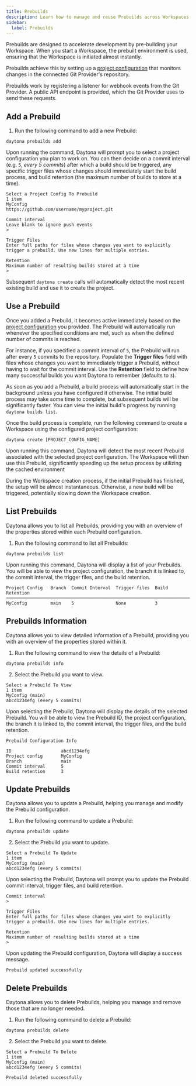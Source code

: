 ```yaml
---
title: Prebuilds
description: Learn how to manage and reuse Prebuilds across Workspaces.
sidebar:
  label: Prebuilds
---
```


Prebuilds are designed to accelerate development by pre-building your Workspace. When you start a Workspace, the prebuilt environment is used, ensuring that the Workspace is initiated almost instantly.

Prebuilds achieve this by setting up a [project configuration](/docs/usage/projects#project-configuration) that monitors changes in the connected Git Provider's repository.

Prebuilds work by registering a listener for webhook events from the Git Provider. A public API endpoint is provided, which the Git Provider uses to send these requests.

## Add a Prebuild

1. Run the following command to add a new Prebuild:

```shell
daytona prebuilds add
```

Upon running the command, Daytona will prompt you to select a project configuration you plan to work on. You can then decide on a commit interval (e.g. `5`, _every 5 commits_) after which a build should be triggered, any specific trigger files whose changes should immediately start the build process, and build retention (the maximum number of builds to store at a time).

```text
Select a Project Config To Prebuild
1 item
MyConfig
https://github.com/username/myproject.git
```

```text
Commit interval
Leave blank to ignore push events
>
```

```text
Trigger Files
Enter full paths for files whose changes you want to explicitly trigger a prebuild. Use new lines for multiple entries.
```

```text
Retention
Maximum number of resulting builds stored at a time
>
```

Subsequent `daytona create` calls will automatically detect the most recent existing build and use it to create the project.

## Use a Prebuild

Once you added a Prebuild, it becomes active immediately based on the [project configuration](/docs/usage/projects#project-configuration) you provided. The Prebuild will automatically run whenever the specified conditions are met, such as when the defined number of commits is reached.

For instance, if you specified a commit interval of `5`, the Prebuild will run after every `5` commits to the repository. Populate the **Trigger files** field with files whose changes you want to immediately trigger a Prebuild, without having to wait for the commit interval. Use the **Retention** field to define how many successful builds you want Daytona to remember (defaults to `3`).

As soon as you add a Prebuild, a build process will automatically start in the background unless you have configured it otherwise. The initial build process may take some time to complete, but subsequent builds will be significantly faster. You can view the initial build's progress by running `daytona builds list`.

Once the build process is complete, run the following command to create a Workspace using the configured project configuration:

```shell
daytona create [PROJECT_CONFIG_NAME]
```

Upon running this command, Daytona will detect the most recent Prebuild associated with the selected project configuration. The Workspace will then use this Prebuild, significantly speeding up the setup process by utilizing the cached environment

During the Workspace creation process, if the initial Prebuild has finished, the setup will be almost instantaneous. Otherwise, a new build will be triggered, potentially slowing down the Workspace creation.

## List Prebuilds

Daytona allows you to list all Prebuilds, providing you with an overview of the properties stored within each Prebuild configuration.

1. Run the following command to list all Prebuilds:

```shell
daytona prebuilds list
```

Upon running this command, Daytona will display a list of your Prebuilds. You will be able to view the project configuration, the branch it is linked to, the commit interval, the trigger files, and the build retention.

```text
Project Config   Branch  Commit Interval  Trigger files  Build Retention
────────────────────────────────────────────────────────────────────────
MyConfig         main    5                None           3
```

## Prebuilds Information

Daytona allows you to view detailed information of a Prebuild, providing you with an overview of the properties stored within it.

1. Run the following command to view the details of a Prebuild:

```shell
daytona prebuilds info
```

2. Select the Prebuild you want to view.

```text
Select a Prebuild To View
1 item
MyConfig (main)                                                              
abcd1234efg (every 5 commits)
```

Upon selecting the Prebuild, Daytona will display the details of the selected Prebuild. You will be able to view the Prebuild ID, the project configuration, the branch it is linked to, the commit interval, the trigger files, and the build retention.

```text
Prebuild Configuration Info                                                                   
                                                                                             
ID                   abcd1234efg
Project config       MyConfig
Branch               main
Commit interval      5
Build retention      3
```

## Update Prebuilds

Daytona allows you to update a Prebuild, helping you manage and modify the Prebuild configuration.

1. Run the following command to update a Prebuild:

```shell
daytona prebuilds update
```

2. Select the Prebuild you want to update.

```text
Select a Prebuild To Update
1 item
MyConfig (main)                                                              
abcd1234efg (every 5 commits)
```

Upon selecting the Prebuild, Daytona will prompt you to update the Prebuild commit interval, trigger files, and build retention.

```text
Commit interval
>
```

```text
Trigger Files
Enter full paths for files whose changes you want to explicitly trigger a prebuild. Use new lines for multiple entries.
```

```text
Retention
Maximum number of resulting builds stored at a time
>
```

Upon updating the Prebuild configuration, Daytona will display a success message.

```text
Prebuild updated successfully
```

## Delete Prebuilds

Daytona allows you to delete Prebuilds, helping you manage and remove those that are no longer needed.

1. Run the following command to delete a Prebuild:

```shell
daytona prebuilds delete
```

2. Select the Prebuild you want to delete.

```text
Select a Prebuild To Delete
1 item
MyConfig (main)
abcd1234efg (every 5 commits)
```

```text
Prebuild deleted successfully
```
